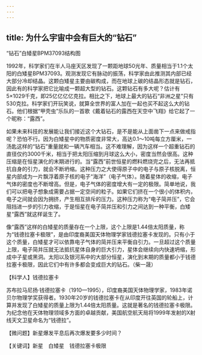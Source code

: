 ```yaml
---
---
---
```

title: 为什么宇宙中会有巨大的“钻石”
---




“钻石”白矮星BPM37093结构图



1992年，科学家们在半人马座天区发现了一颗距地球50光年、质量相当于1.1个太阳的白矮星BPM37093。观测发现它有脉动的振荡，科学家由此推测其内部已经大部分冷却结晶。这颗白矮星主要由碳构成，而在地球上碳的结晶形态就是钻石，因此有的科学家把它比喻成一颗超大型的钻石。这颗钻石有多大呢？估计有5×1029千克，即25亿亿亿亿克拉。相比之下，地球上最大的钻石“非洲之星”只有530克拉。科学家们开玩笑说，就算全世界的富人加在一起也买不起这么大的钻石。他们根据“甲壳虫”乐队的一首歌《戴着钻石的露西在天空中飞翔》给它起了一个昵称：“露西”。

如果未来科技的发展能让我们接近这个大钻石，是不是能从上面凿下一点来做戒指呢？恐怕不行。因为白矮星中的物质密度非常大，高达0.1～10吨每立方厘米，一汤匙这样的“钻石”重量就和一辆汽车相当。这不难理解，因为这样一个超重钻石的直径仅约3000千米，相当于把太阳压缩到月球这么大小，密度当然会很高。这种压缩是在恒星演化的末期进行的。当“露西”前世恒星的燃料燃烧完之后，无法再抵抗自身的引力，就会不断坍缩。这种压力之大使得原子中的电子与原子核脱离，恒星内部成为一片飘浮着原子核的电子“海洋”（电子气体）。随着星体的收缩，电子气体的密度也不断增高。但是，电子气体的密度增大有一定的极限。简单地说，我们可以把电子想象成需要占据一定空间的粒子。如果它们挤在一个很小的体积内，电子之间就会因为拥挤，产生相互排斥的压力。这种压力称为“电子简并压”，它会阻挡进一步的引力收缩，于是恒星在电子简并压和引力之间达到一种平衡，白矮星“露西”就这样诞生了。

像“露西”这样的白矮星的质量存在一个上限，这个上限是1.44倍太阳质量，称为“钱德拉塞卡极限”，是由印度裔美国天体物理学家钱德拉塞卡发现的。只有小于这个质量，白矮星才可以依靠电子气体的简并压来平衡自引力。一旦超过这个质量上限，电子简并压就无法抵抗星体自身的巨大引力，星体会继续向内快速坍缩，形成中子星或黑洞。太阳以及银河系中的大部分恒星，演化到末期的质量都小于钱德拉塞卡极限，因此它们中有许多都会变成巨大的钻石。（柴一晟）





【科学人】钱德拉塞卡



苏布拉马尼扬·钱德拉塞卡（1910—1995），印度裔美国天体物理学家，1983年诺贝尔物理学奖获得者。1930年20岁的钱德拉塞卡在从印度开往英国的轮船上，计算并发现了白矮星的质量上限为1.44倍太阳质量。这就是著名的钱德拉塞卡极限。为纪念他在天体物理领域多方面的卓越贡献，美国航空航天局将1999年发射的X射线天文卫星命名为“钱德拉”。

【微问题】新星爆发平息后再次爆发要多少时间？

【关键词】新星　白矮星　钱德拉塞卡极限